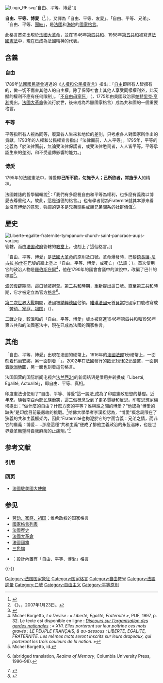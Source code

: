 {{refimprove|time=2019-07-17T19:04:46+00:00}}
[[File:Logo_RF.svg|thumb]]“自由、平等、博愛”]]

'''自由、平等、博愛'''（{{lang-fr|'''''Liberté, Égalité, Fraternité'''''}}<ref name="FrEmb">{{cite web |title=Liberty, Égalité, Fraternité |publisher=Embassy of France in the US |access-date=2014-09-18 |url=http://www.ambafrance-us.org/spip.php?article620 |archive-url=https://web.archive.org/web/20141018141249/http://www.ambafrance-us.org/spip.php?article620 |archive-date=2014-10-18 |url-status=dead }}</ref>，{{IPA-fr|libɛʁte eɡalite fʁatɛʁnite|pron}}），又譯為「自由、平等、友愛」、「自由、平等、兄弟」、「自由、平等、[[團結|團結]]」，是[[法國|法國]]和[[海地|海地]]的[[國家格言|國家格言]]。

此格言首先出現於[[法國大革命|法國大革命]]，並在1946年[[法蘭西第四共和國|第四共和]]、1958年[[法蘭西第五共和國|第五共和]]被寫進[[法國憲法|法國憲法]]中，現在已成為法國精神的代表。

== 含義 ==
=== 自由 ===
{{Wiktionary|liberté}}
1789年[[法國國民議會|法國國民議會]]通過的《[[人權和公民權宣言|人權和公民權宣言]]》指出：「[[自由|自由]]即所有人皆擁有的，做一切不傷害其他人的自主權。除了保障社會上其他人享受同樣權利外，此天賦的權利不應有任何限制」。「[[不自由毋寧死|不自由毋寧死]]」（{{lang|fr|Vivre libre ou mourir}}，1775年由美國政治家[[帕特里克·亨利|帕特里克·亨利]]提出，[[法國大革命|法國大革命]]後流行於世，後來成為希臘國家格言）成為共和國的一個重要格言。

=== 平等 ===
{{Wiktionary|égalité}}
平等指所有人視為同等，廢棄各人生來和地位的差別，只考慮各人對國家所作出的貢獻。1793年的人權和公民權宣言指出「法律面前，人人平等」。1795年，平等的定義為「於法律面前，無論受法律保護者，或受法律懲罰者，人人皆平等。平等承認生來的差別，和不受遺傳影響的能力。」

=== 博愛 ===
{{Wiktionary|fraternité}}
1795年的法國憲法中，博愛即'''己所不欲，勿施予人；己所欲者，常施予人'''的精神。

法國雜誌{{link-fr|Esprit (杂志)|Esprit (revue)|精神}}的哲學編輯{{link-fr|保羅·泰寶|Paul Thibaud}}說<ref>《{{lang|fr|Il était le bon côté du christianisme}}》，{{lang|fr|Libération}}，2007年1月23日。</ref>：「我們有多麼視自由和平等為權利，也多麼有義務以博愛去尊重他人。故此，這是道德的格言。」也有學者認為Fraternité就其本源來看並沒有博愛的意思，強調的更多是兄弟關系或類兄弟關系的社群價值<ref>{{Cite book | author = 高鵬程 | title = 法國大革命並未提出「博愛」口號 | location = 中國 | publisher = 青海社會科學 | date = 2014 | pages = 196-201 | ISBN =  | accessdate = 2016-10-30 | url = http://book.hexun.com.tw/2014-05-12/164704572.html | language = 中文 | quote = 從詞根來看，法語中的 Fraternité 的詞根是 frāter，它在拉丁文中是 brother 即「兄弟」的意思。在古英文中，brother 這個詞寫作 brōthor，在古斯堪的納維亞語中作 brōthir，古德文中作 bruoder，希臘語中作 phratē，梵文中作 bhrātar。由此可以判定，Fraternity 起源於 brother 這個詞，它在14世紀初發展成為副詞 brotherly，用來指稱類似兄弟關系的群體關系，最後名詞化為 Fraternity。 | archive-url = https://web.archive.org/web/20161030203901/http://book.hexun.com.tw/2014-05-12/164704572.html | archive-date = 2016-10-30 | dead-url = yes }}</ref>。

== 歷史 ==
[[File:Liberte-egalite-fraternite-tympanum-church-saint-pancrace-aups-var.jpg|thumb]]管轄，而由[[法国政府|法国政府]]管轄的[[教堂|教堂]]上，也刻上了這個格言。]]

「自由、平等、博愛」是[[法國大革命|法國大革命]]的原則及口號。革命爆發時，巴黎[[市鎮_(法國)|鎮長]][[讓-尼古拉·帕什|讓-尼古拉·帕什]]在巴黎的牆上塗上「自由、平等、博愛，或死亡」（[[法語|法語]]：{{lang|fr|Liberté, Égalité, Fraternité, ou la mort}}）。首次使用它的政治人物是[[羅伯斯庇爾|羅伯斯庇爾]]<ref> Michel Borgetto, ''La Devise : « Liberté, Egalité, Fraternité »'', PUF, 1997, p. 32. Le texte est disponible en ligne : [http://membres.lycos.fr/discours/gardes_nationales.htm ''Discours sur l'organisation des gardes nationales''] {{webarchive|url=https://web.archive.org/web/20071013221802/http://membres.lycos.fr/discours/gardes_nationales.htm |date=2007-10-13 }} : « ''XVI. Elles porteront sur leur poitrine ces mots gravés : LE PEUPLE FRANÇAIS, & au-dessous : LIBERTE, EGALITE, FRATERNITE. Les mêmes mots seront inscrits sur leurs drapeaux, qui porteront les trois couleurs de la nation.'' »</ref>，他在1790年的國會會議中的演說中，改編了巴什的標語<ref>Michel Borgetto, id.</ref>。

[[波旁復辟|波旁復辟]]期間，這口號被摒棄。[[法蘭西第二共和國|第二共和]]時期，{{link-fr|皮埃尔·勒魯|Pierre Leroux}}重新提出這口號。直至[[法蘭西第三共和國|第三共和]]時期，它才被定立為官方[[格言|格言]]<ref name=Ozouf>{{Citation |first=Mona |last=Ozouf |author-link=Mona Ozouf |contribution=Liberté, égalité, fraternité stands for peace country and war |title=Lieux de Mémoire |trans-title=Places of memory |editor-first=Pierre |editor-last=Nora |editor-link=Pierre Nora |volume=tome III |publisher=Quarto Gallimard |year=1997 |pages=4353–89 |language=fr}} (abridged translation, ''Realms of Memory'', Columbia University Press, 1996–98).</ref>。

[[第二次世界大戰|第二次世界大戰]]期間，法國被[[納粹德國|納粹德國]]佔領，[[維琪法國|維琪法國]]元首[[貝當|貝當]]把國家口號改寫成「[[劳动、家庭、祖国|劳动、家庭、祖国]]」（{{lang-fr|Travail, famille, patrie}}）。

二戰之後，較溫和的「自由、平等、博愛」版本被寫進1946年第四共和和1958年第五共和的法國憲法中，現在已成為法國的國家格言。

== 其他 ==
「自由、平等、博愛」出現在法國的硬幣上。1916年的[[法國法郎|法國法郎]]1分硬幣上，一面刻着[[玛丽安娜|玛丽安娜]]，另一面刻着「{{lang|fr|LIBERTÉ, ÉGALITÉ, FRATERNITÉ}}」。2002年在法國發行的[[歐元|歐元]][[法國的歐元硬幣|1元和2元硬幣]]，一面刻着[[歐洲|歐洲]][[地圖|地圖]]，另一面也刻着這句格言。

法国国营的国际新闻电视台[[法兰西24|法兰西24]]的新闻结语是借用并转换成「Liberté, Egalité, Actualité」，即自由、平等、真相。

印度憲法也使用了“自由、平等、博愛”這一說法,成為了印度憲政思想的基礎。近年來，隨著南亞內部民族衝突，這三個概念受到了更多質疑和反思。印度思想家梅塔提出：“做什麼的自由？什麼方面的平等？誰與誰之間的博愛？”他認為“博愛的缺失”是印度目前最嚴峻的挑戰。<ref>{{cite web |author1=李汉松 |author2=普拉塔普·巴努·梅塔 |title=梅塔谈印度的思想与政治_上海书评_澎湃新闻-The Paper |url=http://m.thepaper.cn/rss_newsDetail_9504189?from= |website=m.thepaper.cn |publisher=澎湃 |accessdate=2022-01-25}}</ref>哈佛大學學者李漢松認為，“博愛”概念局限在了狹義的共和主義框架內，因此“Fraternité也拘泥於它的字面含義：兄弟之情，而非它的廣義：博愛……那麼這種“共和主義”便成了排他主義政治的永恆溫床，也是世界變革無望時自我麻痺的止痛劑。”<ref>{{cite web |author1=李汉松 |title=回顾︱2021年全球政治思想研究的新视界_私家历史_澎湃新闻-The Paper |url=https://www.thepaper.cn/newsDetail_forward_16134845 |website=www.thepaper.cn |publisher=澎湃 |accessdate=2022-01-25}}</ref>

== 参考文献 ==
=== 引用 ===
{{Reflist|2}}

=== 网页 ===
* [https://web.archive.org/web/20070313012255/http://www.ambafrance-us.org/atoz/libeqfra.asp 法國駐美國大使館]

== 参见 ==
{{Commonscat|Liberté, Égalité, Fraternité|Liberté, Égalité, Fraternité}}
* [[劳动、家庭、祖国|劳动、家庭、祖国]]：维希政权的国家格言
* [[國家格言列表|國家格言列表]]
* [[法國歷史|法國歷史]]
* [[法國大革命|法國大革命]]
* [[法國國旗|法國國旗]]
* [[三色旗|三色旗]]
* {{link-fr|法國政府識別標誌|Charte graphique de la communication gouvernementale en France}}：設計內置有「自由、平等、博愛」格言

{{-}}
{{法國大革命}}

{{DEFAULTSORT:Liberte, Egalite, Fraternite}}
[[Category:法国国家象征|Category:法国国家象征]]
[[Category:国家格言|Category:国家格言]]
[[Category:自由符号|Category:自由符号]]
[[Category:法語詞彙|Category:法語詞彙]]
[[Category:口號|Category:口號]]
[[Category:自由主义|Category:自由主义]]
[[Category:平等原則|Category:平等原則]]